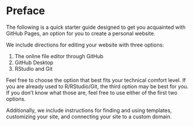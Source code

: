 # Preface {.unnumbered}

The following is a quick starter guide designed to get you acquainted with GitHub Pages, an option for you to create a personal website.

We include directions for editing your website with three options:

1. The online file editor through GitHub
2. GitHub Desktop
3. RStudio and Git

Feel free to choose the option that best fits your technical comfort level. If you are already used to R/RStudio/Git, the third option may be best for you. If you don't know what those are, feel free to use either of the first two options.

Additionally, we include instructions for finding and using templates, customizing your site, and connecting your site to a custom domain.
